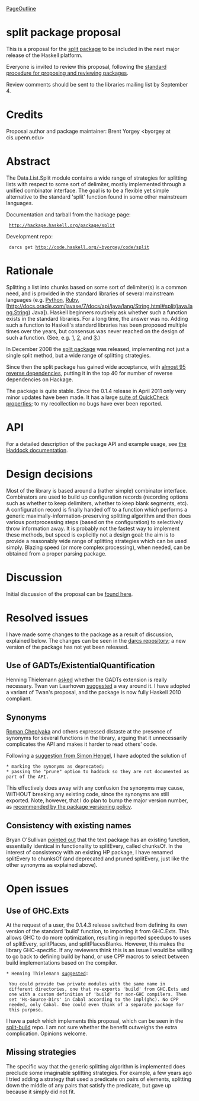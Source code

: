 [[PageOutline]]

= split package proposal =

This is a proposal for the [http://hackage.haskell.org/package/split split package] to be included in the next major release of the Haskell platform.

Everyone is invited to review this proposal, following the [http://trac.haskell.org/haskell-platform/wiki/AddingPackages standard procedure for proposing and reviewing packages].

Review comments should be sent to the libraries mailing list by September 4.

= Credits =

Proposal author and package maintainer: Brent Yorgey <byorgey at cis.upenn.edu>

= Abstract =

The Data.List.Split module contains a wide range of strategies for splitting lists with respect to some sort of delimiter, mostly implemented through a unified combinator interface. The goal is to be a flexible yet simple alternative to the standard 'split' function found in some other mainstream languages.

Documentation and tarball from the hackage page:

  http://hackage.haskell.org/package/split

Development repo:

  darcs get http://code.haskell.org/~byorgey/code/split

= Rationale =

Splitting a list into chunks based on some sort of delimiter(s) is a
common need, and is provided in the standard libraries of several
mainstream languages (e.g. [http://docs.python.org/py3k/library/stdtypes.html?highlight=split#str.split Python], [http://www.ruby-doc.org/core-1.9.3/String.html#method-i-split Ruby], [http://docs.oracle.com/javase/7/docs/api/java/lang/String.html#split(java.lang.String) Java]).  Haskell beginners routinely ask whether such a function exists in the standard libraries.  For a long time, the answer was no.  Adding such a function to Haskell's standard libraries has been proposed multiple times over the years, but consensus was never reached on the design of such a function. (See, e.g. [http://www.haskell.org/pipermail/libraries/2006-July/005504.html], [http://www.haskell.org/pipermail/libraries/2006-October/006072.html], and [http://www.haskell.org/pipermail/libraries/2008-January/008922.html].)

In December 2008 the [http://hackage.haskell.org/package/split split package] was released, implementing not just a single split method, but a wide range of splitting strategies.

Since then the split package has gained wide acceptance, with [http://packdeps.haskellers.com/reverse/split almost 95 reverse dependencies], putting it in the top 40 for number of reverse dependencies on Hackage.

The package is quite stable. Since the 0.1.4 release in April 2011 only very minor updates have been made.  It has a large [http://code.haskell.org/~byorgey/code/split/Properties.hs suite of QuickCheck properties]; to my recollection no bugs have ever been reported.

= API =

For a detailed description of the package API and example usage, see [http://hackage.haskell.org/packages/archive/split/0.2.0.0/doc/html/Data-List-Split.html the Haddock documentation].

= Design decisions =

Most of the library is based around a (rather simple) combinator
interface.  Combinators are used to build up configuration records
(recording options such as whether to keep delimiters, whether to keep
blank segments, etc).  A configuration record is finally handed off to
a function which performs a generic maximally-information-preserving
splitting algorithm and then does various postprocessing steps (based
on the configuration) to selectively throw information away.  It is
probably not the fastest way to implement these methods, but speed is
explicitly not a design goal: the aim is to provide a reasonably wide
range of splitting strategies which can be used simply.  Blazing speed
(or more complex processing), when needed, can be obtained from a
proper parsing package.

= Discussion =

Initial discussion of the proposal can be [http://thread.gmane.org/gmane.comp.lang.haskell.libraries/17649/ found here].

= Resolved issues =

I have made some changes to the package as a result of discussion,
explained below.  The changes can be seen in the
[http://code.haskell.org/~byorgey/code/split darcs repository]; a new
version of the package has not yet been released.

== Use of GADTs/ExistentialQuantification ==

Henning Thielemann [http://article.gmane.org/gmane.comp.lang.haskell.libraries/17650 asked] whether the GADTs extension is really necessary.  Twan van Laarhoven [http://article.gmane.org/gmane.comp.lang.haskell.libraries/17659 suggested] a way around it.  I have adopted a variant of Twan's proposal, and the package is now fully Haskell 2010 compliant.

== Synonyms ==

[http://article.gmane.org/gmane.comp.lang.haskell.libraries/17653 Roman Cheplyaka] and others expressed distaste at the presence of synonyms for several functions in the library, arguing that it unnecessarily complicates the API and makes it harder to read others' code.

Following a [http://article.gmane.org/gmane.comp.lang.haskell.libraries/17669 suggestion from Simon Hengel], I have adopted the solution of

 * marking the synonyms as deprecated;
 * passing the "prune" option to haddock so they are not documented as part of the API.

This effectively does away with any confusion the synonyms may cause,
WITHOUT breaking any existing code, since the synonyms are still
exported.  Note, however, that I do plan to bump the major version number, as [http://www.haskell.org/haskellwiki/Package_versioning_policy#Deprecation recommended by the package versioning policy].

== Consistency with existing names ==

Bryan O'Sullivan [http://article.gmane.org/gmane.comp.lang.haskell.libraries/17675 pointed out] that the text package has an existing function, essentially identical in functionality to splitEvery, called chunksOf.  In the interest of consistency with an existing HP package, I have renamed splitEvery to chunksOf (and deprecated and pruned splitEvery, just like the other synonyms as explained above).

= Open issues =

== Use of GHC.Exts ==

At the request of a user, the 0.1.4.3 release switched from defining its own version of the standard 'build' function, to importing it from GHC.Exts.  This allows GHC to do more optimization, resulting in reported speedups to uses of splitEvery, splitPlaces, and splitPlacesBlanks.  However, this makes the library GHC-specific.  If any reviewers think this is an issue I would be willing to go back to defining build by hand, or use CPP macros to select between build implementations based on the compiler.

 * Henning Thielemann [http://article.gmane.org/gmane.comp.lang.haskell.libraries/17650 suggested]:

  You could provide two private modules with the same name in
  different directories, one that re-exports 'build' from GHC.Exts and
  one with a custom definition of 'build' for non-GHC compilers. Then
  set 'Hs-Source-Dirs' in Cabal according to the impl(ghc). No CPP
  needed, only Cabal. One could even think of a separate package for
  this purpose.

I have a patch which implements this proposal, which can be seen in the [http://code.haskell.org/~byorgey/code/split-build split-build] repo.  I am not sure whether the benefit outweighs the extra complication. Opinions welcome.

== Missing strategies ==

The specific way that the generic splitting algorithm is implemented
does preclude some imaginable splitting strategies.  For example, a
few years ago I tried adding a strategy that used a predicate on pairs
of elements, splitting down the middle of any pairs that satisfy the
predicate, but gave up because it simply did not fit.
